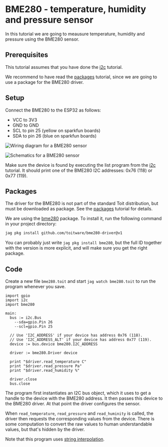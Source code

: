 
# BME280 - temperature, humidity and pressure sensor
In this tutorial we are going to meausure temperature, humidity and
pressure using the BME280 sensor.

## Prerequisites
This tutorial assumes that you have done the [i2c](../i2c) tutorial.

We recommend to have read the [packages](../../setup/packages) tutorial,
since we are going to use a package for the BME280 driver.

## Setup

Connect the BME280 to the ESP32 as follows:
- VCC to 3V3
- GND to GND
- SCL to pin 25 (yellow on sparkfun boards)
- SDA to pin 26 (blue on sparkfun boards)

<img
  src={Bme280Diagram}
  alt="Wiring diagram for a BME280 sensor"
/>

<img
  src={Bme280Schematics}
  alt="Schematics for a BME280 sensor"
/>

Make sure the device is found by executing the list program
from the [i2c](../i2c) tutorial. It should print one of the
BME280 I2C addresses: 0x76 (118) or 0x77 (119).

## Packages
The driver for the BME280 is not part of the standard Toit distribution,
but must be downloaded as package. See the [packages](../../setup/packages)
tutorial for details.

We are using the [bme280](https://pkg.toit.io/package/github.com%2Ftoitware%2Fbme280-driver@v1)
package. To install it, run the following command in your project directory:

```bash
jag pkg install github.com/toitware/bme280-driver@v1
```

<Note>

You can probably just write `jag pkg install bme280`, but the full ID together
with the version is more explicit, and will make sure you get the right package.

</Note>

## Code
Create a new file `bme280.toit` and start `jag watch bme280.toit` to run
the program whenever you save.

```toit
import gpio
import i2c
import bme280

main:
  bus := i2c.Bus
    --sda=gpio.Pin 26
    --scl=gpio.Pin 25

  // Use 'I2C_ADDRESS' if your device has address 0x76 (118).
  // Use 'I2C_ADDRESS_ALT' if your device has address 0x77 (119).
  device := bus.device bme280.I2C_ADDRESS

  driver := bme280.Driver device

  print "$driver.read_temperature C"
  print "$driver.read_pressure Pa"
  print "$driver.read_humidity %"

  driver.close
  bus.close
```

The program first instantiates an I2C bus object, which it uses to
get a handle to the device with the BME280 address. It then passes
this device to the BME280 driver. At that point the driver
configures the sensor.

When `read_temperature`, `read_pressure` and `read_huminity`
is called, the driver then requests the corresponding values
from the device. There is some computation to convert the
raw values to human understandable values, but that's hidden
by the driver.

Note that this program uses
[string interpolation](../../../language/strings#string-interpolation).
